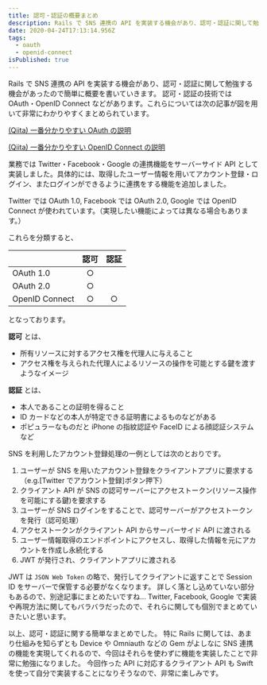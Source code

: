 ```yaml
---
title: 認可・認証の概要まとめ
description: Rails で SNS 連携の API を実装する機会があり、認可・認証に関して勉強する機会があったので簡単に概要を書いていきます。
date: 2020-04-24T17:13:14.956Z
tags:
  - oauth
  - openid-connect
isPublished: true
---
```


Rails で SNS 連携の API を実装する機会があり、認可・認証に関して勉強する機会があったので簡単に概要を書いていきます。
認可・認証の技術では OAuth・OpenID Connect などがあります。これらについては次の記事が図を用いて非常にわかりやすくまとめられています。

[(Qiita) 一番分かりやすい OAuth の説明](https://qiita.com/TakahikoKawasaki/items/e37caf50776e00e733be)

[(Qiita) 一番分かりやすい OpenID Connect の説明](https://qiita.com/TakahikoKawasaki/items/498ca08bbfcc341691fe)

業務では Twitter・Facebook・Google の連携機能をサーバーサイド API として実装しました。具体的には、取得したユーザー情報を用いてアカウント登録・ログイン、またログインができるように連携をする機能を追加しました。

Twitter では OAuth 1.0, Facebook では OAuth 2.0, Google では OpenID Connect が使われています。（実現したい機能によっては異なる場合もあります。）

これらを分類すると、

|                | 認可 | 認証 |
| -------------- | :--: | :--: |
| OAuth 1.0      |  ○   |      |
| OAuth 2.0      |  ○   |      |
| OpenID Connect |  ○   |  ○   |

となっております。

**認可** とは、

- 所有リソースに対するアクセス権を代理人に与えること
- アクセス権を与えられた代理人によるリソースの操作を可能とする鍵を渡すようなイメージ

**認証** とは、

- 本人であることの証明を得ること
- ID カードなどの本人が特定できる証明書によるものなどがある
- ポピュラーなものだと iPhone の指紋認証や FaceID による顔認証システムなど

SNS を利用したアカウント登録処理の一例としては次のとおりです。

1. ユーザーが SNS を用いたアカウント登録をクライアントアプリに要求する（e.g.[Twitter でアカウント登録]ボタン押下）
2. クライアント API が SNS の認可サーバーにアクセストークン(リソース操作を可能にする鍵)を要求する
3. ユーザーが SNS ログインをすることで、認可サーバーがアクセストークンを発行（認可処理）
4. アクセストークンがクライアント API からサーバーサイド API に渡される
5. ユーザー情報取得のエンドポイントにアクセスし、取得した情報を元にアカウントを作成し永続化する
6. JWT が発行され、クライアントアプリに渡される

JWT は `JSON Web Token` の略で、発行してクライアントに返すことで Session ID をサーバーで保管する必要がなくなります。
詳しく落とし込めていない部分もあるので、別途記事にまとめたいですね…
Twitter, Facebook, Google で実装や再現方法に関してもバラバラだったので、それらに関しても個別でまとめていきたいと思います。

以上、認可・認証に関する簡単なまとめでした。
特に Rails に関しては、あまり仕組みを知らずとも Device や Omniauth などの Gem がよしなに SNS 連携の機能を実現してくれるので、今回はそれらを使わずに機能を実装したことで非常に勉強になりました。
今回作った API に対応するクライアント API も Swift を使って自分で実装することになりそうなので、非常に楽しみです。
